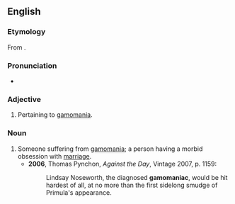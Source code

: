 ==English==

===Etymology===
From {{m|en|gamomania}}.

===Pronunciation===
* {{IPA|/ɡæməˈmeɪnɪæk/|lang=en}}

===Adjective===
{{en-adj}}

# Pertaining to [[gamomania]].

===Noun===
{{en-noun}}

# Someone suffering from [[gamomania]]; a person having a morbid obsession with [[marriage]].
#* '''2006''', Thomas Pynchon, ''Against the Day'', Vintage 2007, p. 1159:
#*: Lindsay Noseworth, the diagnosed '''gamomaniac''', would be hit hardest of all, at no more than the first sidelong smudge of Primula's appearance.